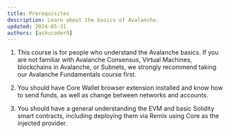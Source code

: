 ```yaml
---
title: Prerequisites
description: Learn about the basics of Avalanche.
updated: 2024-05-31
authors: [ashucoder9]
---
```


1. This course is for people who understand the Avalanche basics. If you are not familiar with Avalanche Consensus, Virtual Machines, blockchains in Avalanche, or Subnets, we strongly recommend taking our Avalanche Fundamentals course first.

2. You should have Core Wallet browser extension installed and know how to send funds, as well as change between networks and accounts.

3. You should have a general understanding the EVM and basic Solidity smart contracts, including deploying them via Remix using Core as the injected provider.

